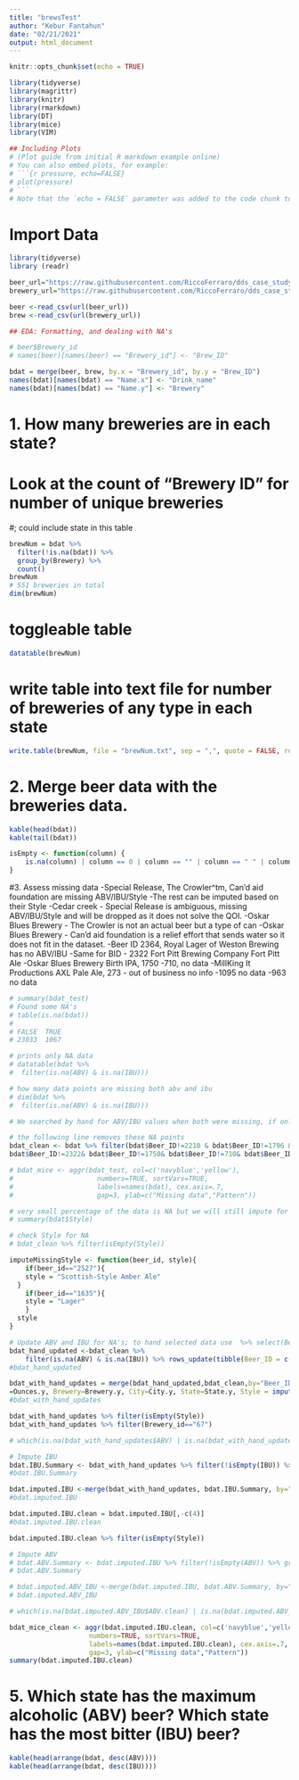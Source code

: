 ```yaml
---
title: "brewsTest"
author: "Kebur Fantahun"
date: "02/21/2021"
output: html_document
---
```


```r
knitr::opts_chunk$set(echo = TRUE)
```

```r
library(tidyverse)
library(magrittr)
library(knitr)
library(rmarkdown)
library(DT)
library(mice)
library(VIM)
```
```r
## Including Plots
# (Plot guide from initial R markdown example online)
# You can also embed plots, for example:
# ```{r pressure, echo=FALSE}
# plot(pressure)
# ```
# Note that the `echo = FALSE` parameter was added to the code chunk to prevent printing of the R code that generated the plot.
```

# Import Data
```r
library(tidyverse)
library (readr)

beer_url="https://raw.githubusercontent.com/RiccoFerraro/dds_case_study_1/main/Beers.csv?token=AJ6R3O5PU6YT2DDEIUZTQ5DAHIFFU"
brewery_url="https://raw.githubusercontent.com/RiccoFerraro/dds_case_study_1/main/Breweries.csv?token=AJ6R3O6A7SJRNWAGTPCHSWLAHIFFY"

beer <-read_csv(url(beer_url))
brew <-read_csv(url(brewery_url))

## EDA: Formatting, and dealing with NA's

# beer$Brewery_id
# names(beer)[names(beer) == "Brewery_id"] <- "Brew_ID"

bdat = merge(beer, brew, by.x = "Brewery_id", by.y = "Brew_ID")
names(bdat)[names(bdat) == "Name.x"] <- "Drink_name"
names(bdat)[names(bdat) == "Name.y"] <- "Brewery"

```
# 1. How many breweries are in each state?
# Look at the count of "Brewery ID" for number of unique breweries
#; could include state in this table
```r
brewNum = bdat %>% 
  filter(!is.na(bdat)) %>% 
  group_by(Brewery) %>% 
  count()
brewNum
# 551 breweries in total
dim(brewNum)
```
# toggleable table
```r
datatable(brewNum)
```
# write table into text file for number of breweries of any type in each state
```r
write.table(brewNum, file = "brewNum.txt", sep = ",", quote = FALSE, row.names = F)
```
# 2.   Merge beer data with the breweries data. 
```r
kable(head(bdat))
kable(tail(bdat))

isEmpty <- function(column) {
    is.na(column) | column == 0 | column == "" | column == " " | column == "NA" | column == "na" | column == "Na" | column == "nA" | column == "NaN" 
}
```
#3. Assess missing data
-Special Release, The Crowler^tm, Can'd aid foundation are missing ABV/IBU/Style
-The rest can be imputed based on their Style
-Cedar creek - Special Release is ambiguous, missing ABV/IBU/Style and will be dropped as it does not solve the QOI. 
-Oskar Blues Brewery - The Crowler is not an actual beer but a type of can
-Oskar Blues Brewery - Can'd aid foundation is a relief effort that sends water so it does not fit in the dataset.
-Beer ID 2364, Royal Lager of Weston Brewing has no ABV/IBU
-Same for BID - 2322	Fort Pitt Brewing Company	Fort Pitt Ale
-Oskar Blues Brewery	Birth IPA, 1750
-710, no data
-MillKing It Productions	AXL Pale Ale, 273 - out of business no info
-1095 no data
-963 no data
```r

# summary(bdat_test)
# Found some NA's
# table(is.na(bdat))
#
# FALSE  TRUE 
# 23033  1067

# prints only NA data
# datatable(bdat %>%
#  filter(is.na(ABV) & is.na(IBU)))

# how many data points are missing both abv and ibu
# dim(bdat %>%
#  filter(is.na(ABV) & is.na(IBU)))

# We searched by hand for ABV/IBU values when both were missing, if only one was missing we will impute. 

# the following line removes these NA points
bdat_clean <- bdat %>% filter(bdat$Beer_ID!=2210 & bdat$Beer_ID!=1796 & bdat$Beer_ID!=1790 & bdat$Beer_ID!=2364&
bdat$Beer_ID!=2322& bdat$Beer_ID!=1750& bdat$Beer_ID!=710& bdat$Beer_ID!=273& bdat$Beer_ID!=1095& bdat$Beer_ID!=963)

# bdat_mice <- aggr(bdat_test, col=c('navyblue','yellow'),
#                     numbers=TRUE, sortVars=TRUE,
#                     labels=names(bdat), cex.axis=.7,
#                     gap=3, ylab=c("Missing data","Pattern"))

# very small percentage of the data is NA but we will still impute for analysis purposes
# summary(bdat$Style)

# check Style for NA
# bdat_clean %>% filter(isEmpty(Style))

```

```r
imputeMissingStyle <- function(beer_id, style){
    if(beer_id=="2527"){
    style = "Scottish-Style Amber Ale"
  } 
    if(beer_id=="1635"){
    style = "Lager"
    } 
  style
}

# Update ABV and IBU for NA's; to hand selected data use  %>% select(Beer_ID, Brewery, Drink_name, ABV, IBU)
bdat_hand_updated <-bdat_clean %>% 
    filter(is.na(ABV) & is.na(IBU)) %>% rows_update(tibble(Beer_ID = c(2382, 2381, 1948, 1347, 2595, 1163, 940, 2490, 2489, 2488, 2487, 2472, 779, 364, 60, 59, 58, 57, 652, 2344, 2342, 1752, 61, 1724, 774, 121, 1784, 1541, 1025, 219, 307, 1096, 1056, 944, 731, 870, 869, 868, 867, 763, 504, 524, 450, 449, 448, 447, 446, 520, 506, 142, 335, 64), ABV = c(0.075, 0.055, 0.045, 0.060, 0.062, 0.0499, 0.06, 0.061, 0.038, 0.057, 0.051, 0.055, 0.05, 0.07, 0.052, 0.05, 0.049, 0.051, 0.07, 0.055, 0.049, 0.07, 0.052, 0.07, 0.058, 0.052, 0.07, 0.052, 0.086, 0.051, 0.06, 0.062, 0.055, 0.05, 0.055, 0.042, 0.05, 0.045, 0.039, 0.052, 0.072, 0.045, 0.061, 0.064, 0.058, 0.049, 0.05, 0.042, 0.05, 0.065, 0.065, 0.05), IBU = c(NA, 3.57, 65, 23, NA, 15, NA, 40, 7, 32, 35, NA, 5, NA, NA, NA, NA, NA, 80, NA, NA, NA, 28, NA, NA, 12, 40, 21, 80, NA, 38, NA, NA, 25, NA, NA, NA, NA, NA, NA, NA, NA, NA, NA, NA, NA, NA, NA, NA, NA, 70, 17)))
#bdat_hand_updated

bdat_with_hand_updates = merge(bdat_hand_updated,bdat_clean,by="Beer_ID",all.y = TRUE) %>% rowwise %>% mutate(Brewery_id=Brewery_id.y, Drink_name=Drink_name.y, Ounces
=Ounces.y, Brewery=Brewery.y, City=City.y, State=State.y, Style = imputeMissingStyle(Beer_ID, Style.y),IBU = if_else(isEmpty(IBU.y), IBU.x, IBU.y), ABV = if_else(isEmpty(ABV.y), ABV.x, ABV.y)) %>% select(Brewery_id, ABV, IBU, Drink_name, Style, Ounces, Brewery, City, State)
#bdat_with_hand_updates

bdat_with_hand_updates %>% filter(isEmpty(Style))
bdat_with_hand_updates %>% filter(Brewery_id=="67")

# which(is.na(bdat_with_hand_updates$ABV) | is.na(bdat_with_hand_updates$IBU))

# Impute IBU
bdat.IBU.Summary <- bdat_with_hand_updates %>% filter(!isEmpty(IBU)) %>% group_by(Style) %>% summarise(median_IBU_by_style=median(IBU))
#bdat.IBU.Summary

bdat.imputed.IBU <-merge(bdat_with_hand_updates, bdat.IBU.Summary, by="Style")  %>% mutate(IBU.clean = if_else(isEmpty(IBU), median_IBU_by_style, as.double(IBU)))
#bdat.imputed.IBU

bdat.imputed.IBU.clean = bdat.imputed.IBU[,-c(4)]
#bdat.imputed.IBU.clean

bdat.imputed.IBU.clean %>% filter(isEmpty(Style))

# Impute ABV
# bdat.ABV.Summary <- bdat.imputed.IBU %>% filter(!isEmpty(ABV)) %>% group_by(Style) %>% summarise(median_ABV_by_style=median(ABV))
# bdat.ABV.Summary

# bdat.imputed.ABV_IBU <-merge(bdat.imputed.IBU, bdat.ABV.Summary, by="Style")  %>% mutate(ABV.clean = if_else(isEmpty(ABV), median_ABV_by_style, as.double(ABV)))
# bdat.imputed.ABV_IBU

# which(is.na(bdat.imputed.ABV_IBU$ABV.clean) | is.na(bdat.imputed.ABV_IBU$IBU.clean))

bdat_mice_clean <- aggr(bdat.imputed.IBU.clean, col=c('navyblue','yellow'),
                    numbers=TRUE, sortVars=TRUE,
                    labels=names(bdat.imputed.IBU.clean), cex.axis=.7,
                    gap=3, ylab=c("Missing data","Pattern"))
summary(bdat.imputed.IBU.clean)
```



# 5.   Which state has the maximum alcoholic (ABV) beer? Which state has the most bitter (IBU) beer?
```r
kable(head(arrange(bdat, desc(ABV))))
kable(head(arrange(bdat, desc(IBU))))
```

